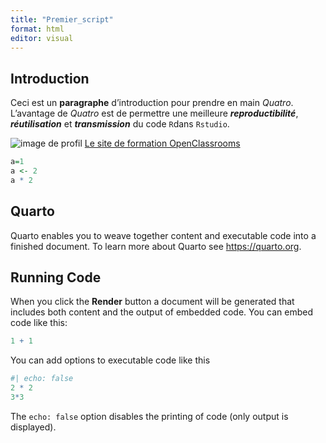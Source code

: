 ```yaml
---
title: "Premier_script"
format: html
editor: visual
---
```

## Introduction

Ceci est un **paragraphe** d'introduction pour prendre en main *Quatro*.
L'avantage de *Quatro* est de permettre une meilleure ***reproductibilité***, ***réutilisation*** et ***transmission*** du code `R`dans `Rstudio`.

![image de profil](img/photo profil.jpg)
[Le site de formation OpenClassrooms](https://openclassrooms.com/)
```r
a=1
a <- 2
a * 2
```

## Quarto

Quarto enables you to weave together content and executable code into a finished document. To learn more about Quarto see <https://quarto.org>.

## Running Code

When you click the **Render** button a document will be generated that includes both content and the output of embedded code. You can embed code like this:

```r
1 + 1
```

You can add options to executable code like this

```r
#| echo: false
2 * 2
3*3
```

The `echo: false` option disables the printing of code (only output is displayed).
